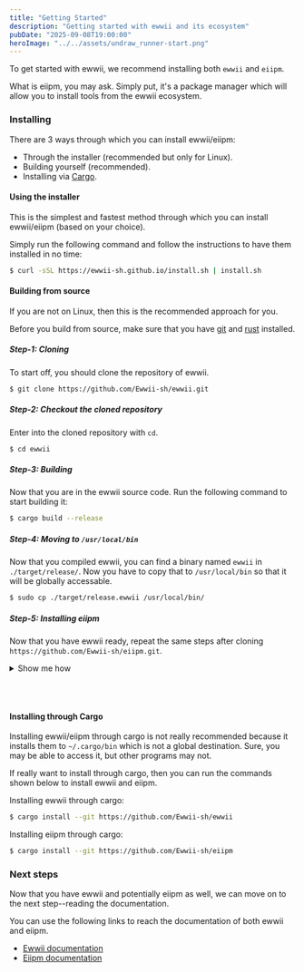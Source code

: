 ```yaml
---
title: "Getting Started"
description: "Getting started with ewwii and its ecosystem"
pubDate: "2025-09-08T19:00:00"
heroImage: "../../assets/undraw_runner-start.png"
---
```


To get started with ewwii, we recommend installing both `ewwii` and `eiipm`.

What is eiipm, you may ask. Simply put, it's a package manager which will allow you to install tools from the ewwii ecosystem.

### Installing

There are 3 ways through which you can install ewwii/eiipm:

- Through the installer (recommended but only for Linux).
- Building yourself (recommended).
- Installing via [Cargo](https://doc.rust-lang.org/cargo/).

#### Using the installer

This is the simplest and fastest method through which you can install ewwii/eiipm (based on your choice).

Simply run the following command and follow the instructions to have them installed in no time:

```bash
$ curl -sSL https://ewwii-sh.github.io/install.sh | install.sh
```

#### Building from source

If you are not on Linux, then this is the recommended approach for you.

Before you build from source, make sure that you have [git](https://git-scm.com/) and [rust](https://www.rust-lang.org/) installed.

##### **Step-1:** Cloning

To start off, you should clone the repository of ewwii.

```bash
$ git clone https://github.com/Ewwii-sh/ewwii.git
```

##### Step-2: Checkout the cloned repository

Enter into the cloned repository with `cd`.

```bash
$ cd ewwii
```

##### Step-3: Building

Now that you are in the ewwii source code. Run the following command to start building it:

```bash
$ cargo build --release
```

##### Step-4: Moving to `/usr/local/bin`

Now that you compiled ewwii, you can find a binary named `ewwii` in `./target/release/`. Now you have to copy that to `/usr/local/bin` so that it will be globally accessable.

```bash
$ sudo cp ./target/release.ewwii /usr/local/bin/
```

##### Step-5: Installing eiipm

Now that you have ewwii ready, repeat the same steps after cloning `https://github.com/Ewwii-sh/eiipm.git`.

<details>
  <summary>Show me how</summary>

```bash
# Step-1: Clone
$ git clone https://github.com/Ewwii-sh/eiipm.git
# Step-2: Enter
$ cd eiipm
# Step-3: Build
$ cargo build --release
# Step-4: Copy
$ sudo cp ./target/release/eiipm /usr/local/bin/
```

</details>

<br></br>

#### Installing through Cargo

Installing ewwii/eiipm through cargo is not really recommended because it installs them to `~/.cargo/bin` which is not a global destination. Sure, you may be able to access it, but other programs may not.

If really want to install through cargo, then you can run the commands shown below to install ewwii and eiipm.

Installing ewwii through cargo:

```bash
$ cargo install --git https://github.com/Ewwii-sh/ewwii
```

Installing eiipm through cargo:

```bash
$ cargo install --git https://github.com/Ewwii-sh/eiipm
```

### Next steps

Now that you have ewwii and potentially eiipm as well, we can move on to the next step--reading the documentation.

You can use the following links to reach the documentation of both ewwii and eiipm.

- [Ewwii documentation](/ewwii)
- [Eiipm documentation](/eiipm)
